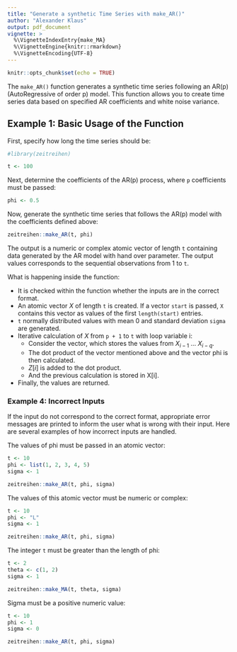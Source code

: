 ```yaml
---
title: "Generate a synthetic Time Series with make_AR()"
author: "Alexander Klaus"
output: pdf_document
vignette: >
  %\VignetteIndexEntry{make_MA}
  %\VignetteEngine{knitr::rmarkdown}
  %\VignetteEncoding{UTF-8}
---
```


```r
knitr::opts_chunk$set(echo = TRUE)
```

The `make_AR()` function generates a synthetic time series following an AR(p) (AutoRegressive of order p) model. This function allows you to create time series data based on specified AR coefficients and white noise variance.

## Example 1: Basic Usage of the Function

First, specify how long the time series should be:

```r
#library(zeitreihen)

t <- 100
```

Next, determine the coefficients of the AR(p) process, where `p` coefficients must be passed:

```r
phi <- 0.5
```

Now, generate the synthetic time series that follows the AR(p) model with the coefficients defined above:

```r
zeitreihen::make_AR(t, phi)
```

The output is a numeric or complex atomic vector of length `t` containing data generated by the AR model with hand over parameter. The output values corresponds to the sequential observations from 1 to `t`.

What is happening inside the function:

* It is checked within the function whether the inputs are in the correct format.
* An atomic vector $X$ of length `t` is created. If a vector `start` is passed, `X` contains this vector as values of the first `length(start)` entries.
* `t` normally distributed values with mean 0 and standard deviation `sigma` are generated.
* Iterative calculation of $X$ from `p + 1` to `t` with loop variable i:
    * Consider the vector, which stores the values from $X_{i - 1}$ ... $X_{i - q}$.
    * The dot product of the vector mentioned above and the vector phi is then calculated.
    * $Z[i]$ is added to the dot product.
    * And the previous calculation is stored in X[i].
* Finally, the values are returned.

### Example 4: Incorrect Inputs

If the input do not correspond to the correct format, appropriate error messages are printed to inform the user what is wrong with their input. Here are several examples of how incorrect inputs are handled.

The values of phi must be passed in an atomic vector:

```r
t <- 10
phi <- list(1, 2, 3, 4, 5)
sigma <- 1

zeitreihen::make_AR(t, phi, sigma)
```

The values of this atomic vector must be numeric or complex:

```r
t <- 10
phi <- "L"
sigma <- 1

zeitreihen::make_AR(t, phi, sigma)
```

The integer `t` must be greater than the length of phi:

```r
t <- 2
theta <- c(1, 2)
sigma <- 1

zeitreihen::make_MA(t, theta, sigma)
```

Sigma must be a positive numeric value:

```r
t <- 10
phi <- 1
sigma <- 0

zeitreihen::make_AR(t, phi, sigma)
```
